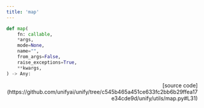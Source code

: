 ```yaml
---
title: 'map'
---
```


```python
def map(
    fn: callable,
    *args,
    mode=None,
    name="",
    from_args=False,
    raise_exceptions=True,
    **kwargs,
) -> Any:
```

<p align="right">[source code](https://github.com/unifyai/unify/tree/c545b465a451ce633fc2bb6b29ffea17e34cde9d/unify/utils/map.py#L31)</p>

